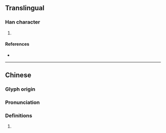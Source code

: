 {{character info/new}}
==Translingual==

===Han character===
{{Han char|rn=93|rad=牛|as=20|sn=24|four=28547|canj=HQTCE|ids=⿰牜夔}}

# {{defn|Han|sort=牛20}}

====References====
* {{Han ref|kx=0705.220|dkj=20227|dj=1118.070|hdz=31823.050|uh=72AA|ud=29354|bh=F8F7|bd=63735}}

----

==Chinese==
{{zh-forms}}

===Glyph origin===
{{Han etym}}

===Pronunciation===
{{zh-pron
|m=kuí,ráo
|c=kwai4
|mc=y
|oc=y
|ma=
|cat=
}}

===Definitions===
{{zh-hanzi}}

# {{rfdef|lang=zh}}